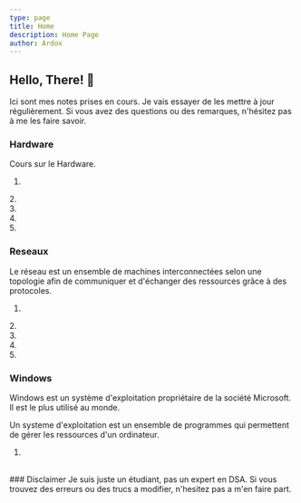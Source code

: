 ```yaml
---
type: page
title: Home
description: Home Page
author: Ardox
---
```


## Hello, There! 👋

Ici sont mes notes prises en cours. Je vais essayer de les mettre à jour régulièrement.  Si vous avez des questions ou des remarques, n'hésitez pas à me les faire savoir.


### Hardware

Cours sur le Hardware. 
<br />

1. <Entry text="L'ordinateur" link="/hardware/ordinateur" level="1" />
<div className="seperator"></div>
2. <Entry text="Les Composants" link="/hardware/Composants" level="1" />
<div className="seperator"></div>
3. <Entry text="L'Architecture et les Bus" link="/hardware/Architecture" level="2" />
<div className="seperator"></div>
4. <Entry text="Systeme de fichiers et BIOS" link="/hardware/BIOS" level="2" />
<div className="seperator"></div>
5. <Entry text="Stockage et Raid" link="/hardware/Stockage" level="3" />
<div className="seperator"></div>


### Reseaux
Le réseau est un ensemble de machines interconnectées selon une topologie afin de communiquer et d'échanger des ressources grâce à des protocoles.
<br />

1. <Entry text="Comment gère-t-on un réseau ?" link="/reseaux/gerer" level="1" />
<div className="seperator"></div>
2. <Entry text="De quels equipements se compose-t-il ?" link="/reseaux/equipements" level="1" />
<div className="seperator" />
3. <Entry text="Comment ces équipements sont-ils connectés entre eux ?" link="/reseaux/connexion" level="2" />
<div className="seperator" />
4. <Entry text="Les différentes topologies" link="/reseaux/topologies" level="2" />
<div className="seperator" />
5. <Entry text="A quelle echelle sont ils déployés ?" link="/reseaux/deploy" level="3" />
<div className="seperator" />


### Windows
Windows est un système d'exploitation propriétaire de la société Microsoft. Il est le plus utilisé au monde.

Un systeme d'exploitation est un ensemble de programmes qui permettent de gérer les ressources d'un ordinateur.
<br />

1. <Entry text="Les bases des OS" link="/windows/bases" level="1" />
<div className="seperator"></div>


<br />
### Disclaimer
Je suis juste un étudiant, pas un expert en DSA. Si vous trouvez des erreurs ou des trucs a modifier, n'hesitez pas a m'en faire part.